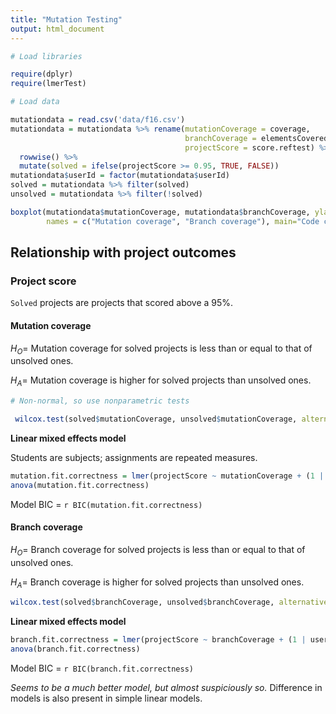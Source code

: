```yaml
---
title: "Mutation Testing"
output: html_document
---
```

```r
# Load libraries

require(dplyr)
require(lmerTest)
```

```r
# Load data

mutationdata = read.csv('data/f16.csv')
mutationdata = mutationdata %>% rename(mutationCoverage = coverage, 
                                       branchCoverage = elementsCovered, 
                                       projectScore = score.reftest) %>%
  rowwise() %>%
  mutate(solved = ifelse(projectScore >= 0.95, TRUE, FALSE))
mutationdata$userId = factor(mutationdata$userId)
solved = mutationdata %>% filter(solved)
unsolved = mutationdata %>% filter(!solved)
```

```r
boxplot(mutationdata$mutationCoverage, mutationdata$branchCoverage, ylab="Code coverage", 
        names = c("Mutation coverage", "Branch coverage"), main="Code coverage distributions")
```

## Relationship with project outcomes

### Project score

`Solved` projects are projects that scored above a 95\%.

#### Mutation coverage

$H_O =$ Mutation coverage for solved projects is less than or equal to that of unsolved ones.

$H_A =$ Mutation coverage is higher for solved projects than unsolved ones.

```r
# Non-normal, so use nonparametric tests

 wilcox.test(solved$mutationCoverage, unsolved$mutationCoverage, alternative = 'g')
```

**Linear mixed effects model**

Students are subjects; assignments are repeated measures.

```r
mutation.fit.correctness = lmer(projectScore ~ mutationCoverage + (1 | userId), data = mutationdata)
anova(mutation.fit.correctness)
```

Model BIC = `r BIC(mutation.fit.correctness)`

#### Branch coverage

$H_O =$ Branch coverage for solved projects is less than or equal to that of unsolved ones.

$H_A =$ Branch coverage is higher for solved projects than unsolved ones.

```r
wilcox.test(solved$branchCoverage, unsolved$branchCoverage, alternative = 'g')
```

**Linear mixed effects model**

```r
branch.fit.correctness = lmer(projectScore ~ branchCoverage + (1 | userId), data = mutationdata)
anova(branch.fit.correctness)
```

Model BIC = `r BIC(branch.fit.correctness)`

*Seems to be a much better model, but almost suspiciously so.* Difference in models is also present in simple linear models.

